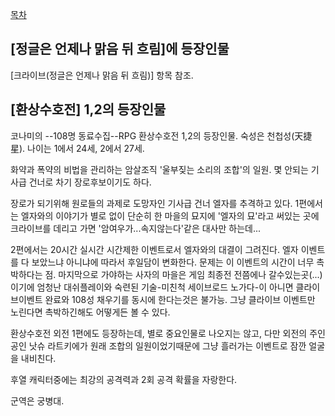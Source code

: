 [[목차]]

== [정글은 언제나 맑음 뒤 흐림]에 등장인물 ==
[크라이브(정글은 언제나 맑음 뒤 흐림)] 항목 참조.

== [환상수호전] 1,2의 등장인물 ==
코나미의 --108명 동료수집--RPG 환상수호전 1,2의 등장인물.
숙성은 천첩성(天捷星). 나이는 1에서 24세, 2에서 27세.

화약과 폭약의 비법을 관리하는 암살조직 '울부짖는 소리의 조합'의 일원.
몇 안되는 기사급 건너로 차기 장로후보이기도 하다.

장로가 되기위해 원로들의 과제로 도망자인 기사급 건너 엘자를 추격하고 있다.
1편에서는 엘자와의 이야기가 별로 없이 단순히 한 마을의 묘지에 '엘자의 묘'라고 써있는 곳에 크라이브를 데리고 가면 '암여우가...속지않는다'같은 대사만 하는데...

2편에서는 20시간 실시간 시간제한 이벤트로서 엘자와의 대결이 그려진다.
엘자 이벤트를 다 보았느냐 아니냐에 따라서 후일담이 변화한다. 문제는 이 이벤트의 시간이 너무 촉박하다는 점. 마지막으로 가야하는 사자의 마을은 게임 최종전 전쯤에나 갈수있는곳(...)이기에 엄청난 대쉬플레이와 숙련된 기술-미친척 세이브로드 노가다-이 아니면 클라이브이벤트 완료와 108성 채우기를 동시에 한다는것은 불가능. 그냥 클라이브 이벤트만 노린다면 촉박하긴해도 어떻게든 볼 수 있다.

환상수호전 외전 1편에도 등장하는데, 별로 중요인물로 나오지는 않고, 다만 외전의 주인공인 낫슈 라트키에가 원래 조합의 일원이었기때문에 그냥 흘러가는 이벤트로 잠깐 얼굴을 내비친다.

후열 캐릭터중에는 최강의 공격력과 2회 공격 확률을 자랑한다.

군역은 궁병대.
